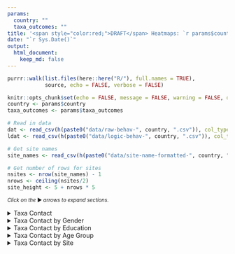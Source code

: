 ```yaml
---
params:
  country: ""
  taxa_outcomes: ""
title: '<span style="color:red;">DRAFT</span> Heatmaps: `r params$country`'
date: "`r Sys.Date()`"
output:
  html_document:
    keep_md: false
---
```


```r
purrr::walk(list.files(here::here("R/"), full.names = TRUE),
            source, echo = FALSE, verbose = FALSE)

knitr::opts_chunk$set(echo = FALSE, message = FALSE, warning = FALSE, dpi = 300)
country <- params$country
taxa_outcomes <- params$taxa_outcomes

# Read in data
dat <- read_csv(h(paste0("data/raw-behav-", country, ".csv")), col_types = raw_specs) 
ldat <- read_csv(h(paste0("data/logic-behav-", country, ".csv")), col_types = cols())

# Get site names
site_names <- read_csv(h(paste0("data/site-name-formatted-", country, ".csv")), col_types = cols())

# Get number of rows for sites
nsites <- nrow(site_names) - 1
nrows <- ceiling(nsites/2)
site_height <- 5 + nrows * 5
```
<small>_Click on the_ ▶ _︎arrows to expand sections._</small>

<details>
<summary>Taxa Contact</summary>
```r
hm <- get_heatmap(ldat, taxa_types = taxa_outcomes, title = "Taxa Contact")
ggsave(plot = hm, file = h("outputs/heatmap-figs", paste0(country, "-heat-map.png")), width = 15, height = 7.5, units = "in")
print(hm)
```
</details>

<details>
<summary>Taxa Contact by Gender</summary>
```r
gender_dat <- ldat %>%
  left_join(dat %>% select(gender, participant_id), by = "participant_id") %>%
  mutate(gender = na_if(gender, "other")) %>%
  drop_na(gender) %>%
  mutate(gender = factor(gender, levels = c("female", "male"), ordered =TRUE))
hm <- get_heatmap(gender_dat, taxa_types = taxa_outcomes, group_var = "gender", title = "Taxa Contact by Gender")
ggsave(plot = hm, file = h("outputs/heatmap-figs", paste0(country, "-gender-heat-map.png")), width = 15, height = 7.5, units = "in")
print(hm)
```
</details>

<details>
<summary>Taxa Contact by Education</summary>
```r
edu_dat <- ldat %>%
  left_join(dat %>% select(highest_education, participant_id), by = "participant_id") %>%
  mutate(highest_education = na_if(highest_education, "missing")) %>%
  drop_na(highest_education) %>%
  mutate(highest_education = factor(highest_education, levels = c("none", "primary school", "secondary school", "college/university/professional"), ordered = TRUE))
hm <- get_heatmap(edu_dat, taxa_types = taxa_outcomes, group_var = "highest_education", title = "Taxa Contact by Education")
ggsave(plot = hm, file = h("outputs/heatmap-figs", paste0(country, "-educ-heat-map.png")), width = 15, height = 15, units = "in")
print(hm)
```
</details>

<details>
<summary>Taxa Contact by Age Group</summary>
```r
age_dat <- ldat %>%
  left_join(dat %>% select(age, participant_id), by = "participant_id") %>%
  mutate(age_group = cut(age, 
                         breaks=c(0, 17, 40, 60, Inf), 
                         labels=c("under 18", "18 to 40", "41 to 60", "over 60"))) %>%
  drop_na(age_group)
hm <- get_heatmap(age_dat, taxa_types = taxa_outcomes, group_var = "age_group", title = "Taxa Contact by Age Group")
ggsave(plot = hm, file = h("outputs/heatmap-figs", paste0(country, "-age-heat-map.png")), width = 15, height = 15, units = "in")
print(hm)
```
</details>

<details>
<summary>Taxa Contact by Site</summary>
```r
site_dat <- ldat %>%
  left_join(dat %>% select(concurrent_sampling_site, participant_id), by = c("participant_id")) %>%
  mutate(concurrent_sampling_site = factor(concurrent_sampling_site, levels = site_names$old, labels = site_names$full_site_name))
hm <- get_heatmap(site_dat, taxa_types = taxa_outcomes, group_var = "concurrent_sampling_site", title = "Taxa Contact by Site")
ggsave(plot = hm, file = h("outputs/heatmap-figs", paste0(country, "-site-heat-map.png")), width = 20, height = 15, units = "in")
print(hm)
```
</details>


